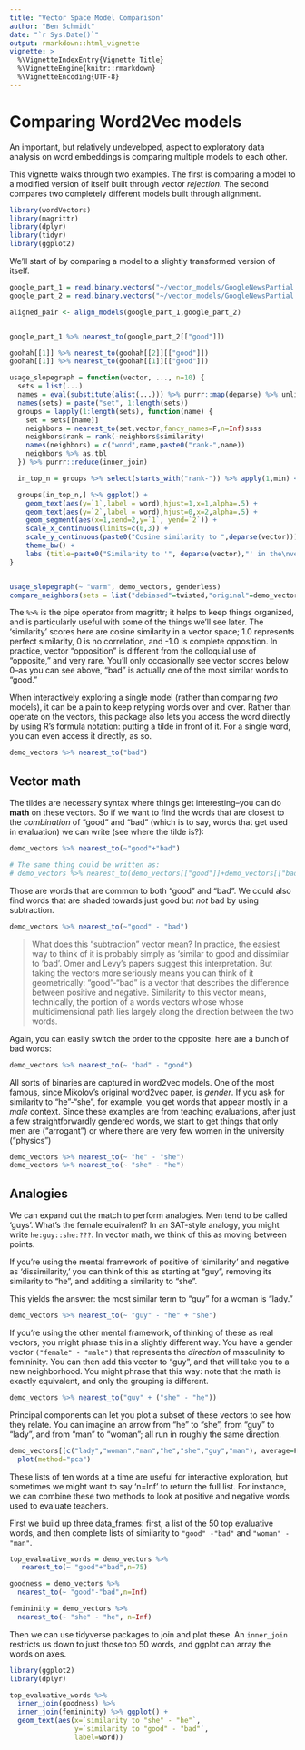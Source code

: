```yaml
---
title: "Vector Space Model Comparison"
author: "Ben Schmidt"
date: "`r Sys.Date()`"
output: rmarkdown::html_vignette
vignette: >
  %\VignetteIndexEntry{Vignette Title}
  %\VignetteEngine{knitr::rmarkdown}
  %\VignetteEncoding{UTF-8}
---
```


# Comparing Word2Vec models

An important, but relatively undeveloped, aspect to exploratory data analysis on word embeddings is comparing multiple models to each other.

This vignette walks through two examples. The first is comparing a model to a modified version of itself built through vector *rejection*. The second compares two completely different models built through alignment.

```r
library(wordVectors)
library(magrittr)
library(dplyr)
library(tidyr)
library(ggplot2)
```

We'll start of by comparing a model to a slightly transformed version of itself.

```r

google_part_1 = read.binary.vectors("~/vector_models/GoogleNewsPartial.bin",nrow=50000,cols=1:150)
google_part_2 = read.binary.vectors("~/vector_models/GoogleNewsPartial.bin",nrow=50000,cols=151:300)

aligned_pair <- align_models(google_part_1,google_part_2)


google_part_1 %>% nearest_to(google_part_2[["good"]])

goohah[[1]] %>% nearest_to(goohah[[2]][["good"]])
goohah[[1]] %>% nearest_to(goohah[[1]][["good"]])

```



```r

usage_slopegraph = function(vector, ..., n=10) {
  sets = list(...)
  names = eval(substitute(alist(...))) %>% purrr::map(deparse) %>% unlist
  names(sets) = paste("set", 1:length(sets))
  groups = lapply(1:length(sets), function(name) {
    set = sets[[name]]
    neighbors = nearest_to(set,vector,fancy_names=F,n=Inf)ssss
    neighbors$rank = rank(-neighbors$similarity)
    names(neighbors) = c("word",name,paste0("rank-",name))
    neighbors %>% as.tbl
  }) %>% purrr::reduce(inner_join)

  in_top_n = groups %>% select(starts_with("rank-")) %>% apply(1,min) <= n

  groups[in_top_n,] %>% ggplot() + 
    geom_text(aes(y=`1`,label = word),hjust=1,x=1,alpha=.5) + 
    geom_text(aes(y=`2`,label = word),hjust=0,x=2,alpha=.5) + 
    geom_segment(aes(x=1,xend=2,y=`1`, yend=`2`)) + 
    scale_x_continuous(limits=c(0,3)) +
    scale_y_continuous(paste0("Cosine similarity to ",deparse(vector)))+ 
    theme_bw() + 
    labs (title=paste0("Similarity to '", deparse(vector),"' in the\nvectorspaces ", names[1], " (left) and\n", names[2], " (right)"))
}


usage_slopegraph(~ "warm", demo_vectors, genderless)
compare_neighbors(sets = list("debiased"=twisted,"original"=demo_vectors),vector="woman",n=10)

```

The `%>%` is the pipe operator from magrittr; it helps to keep things organized, and is particularly useful with some of the things we'll see later. The 'similarity' scores here are cosine similarity in a vector space; 1.0 represents perfect similarity, 0 is no correlation, and -1.0 is complete opposition. In practice, vector "opposition" is different from the colloquial use of "opposite," and very rare. You'll only occasionally see vector scores below 0--as you can see above, "bad" is actually one of the most similar words to "good."

When interactively exploring a single model (rather than comparing *two* models), it can be a pain to keep retyping words over and over. Rather than operate on the vectors, this package also lets you access the word directly by using R's formula notation: putting a tilde in front of it. For a single word, you can even access it directly, as so.

```r
demo_vectors %>% nearest_to("bad")
```

## Vector math

The tildes are necessary syntax where things get interesting--you can do **math** on these vectors. So if we want to find the words that are closest to the *combination* of "good" and "bad" (which is to say, words that get used in evaluation) we can write (see where the tilde is?):

```r

demo_vectors %>% nearest_to(~"good"+"bad")

# The same thing could be written as:
# demo_vectors %>% nearest_to(demo_vectors[["good"]]+demo_vectors[["bad"]])
```

Those are words that are common to both "good" and "bad". We could also find words that are shaded towards just good but *not* bad by using subtraction.

```r
demo_vectors %>% nearest_to(~"good" - "bad")
```

> What does this "subtraction" vector mean? 
> In practice, the easiest way to think of it is probably simply as 'similar to 
> good and dissimilar to 'bad'. Omer and Levy's papers suggest this interpretation.
> But taking the vectors more seriously means you can think of it geometrically: "good"-"bad" is
> a vector that describes the difference between positive and negative.
> Similarity to this vector means, technically, the portion of a words vectors whose
> whose multidimensional path lies largely along the direction between the two words. 

Again, you can easily switch the order to the opposite: here are a bunch of bad words:

```r
demo_vectors %>% nearest_to(~ "bad" - "good")
```

All sorts of binaries are captured in word2vec models. One of the most famous, since Mikolov's original word2vec paper, is *gender*. If you ask for similarity to "he"-"she", for example, you get words that appear mostly in a *male* context. Since these examples are from teaching evaluations, after just a few straightforwardly gendered words, we start to get things that only men are ("arrogant") or where there are very few women in the university ("physics")

```r
demo_vectors %>% nearest_to(~ "he" - "she")
demo_vectors %>% nearest_to(~ "she" - "he")
```

## Analogies

We can expand out the match to perform analogies. Men tend to be called 'guys'. 
What's the female equivalent?
In an SAT-style analogy, you might write `he:guy::she:???`.
In vector math, we think of this as moving between points. 

If you're using the mental framework of positive of 'similarity' and
negative as 'dissimilarity,' you can think of this as starting at "guy",
removing its similarity to "he", and additing a similarity to "she".

This yields the answer: the most similar term to "guy" for a woman is "lady."

```r
demo_vectors %>% nearest_to(~ "guy" - "he" + "she")
```

If you're using the other mental framework, of thinking of these as real vectors, 
you might phrase this in a slightly different way.
You have a gender vector `("female" - "male")` that represents the *direction* of masculinity 
to femininity. You can then add this vector to "guy", and that will take you to a new neighborhood. You might phrase that this way: note that the math is exactly equivalent, and
only the grouping is different.

```r
demo_vectors %>% nearest_to("guy" + ("she" - "he"))
```

Principal components can let you plot a subset of these vectors to see how they relate. You can imagine an arrow from "he" to "she", from "guy" to "lady", and from "man" to "woman"; all run in roughly the same direction.

```r

demo_vectors[[c("lady","woman","man","he","she","guy","man"), average=F]] %>% 
  plot(method="pca")

```

These lists of ten words at a time are useful for interactive exploration, but sometimes we might want to say 'n=Inf' to return the full list. For instance, we can combine these two methods to look at positive and negative words used to evaluate teachers. 

First we build up three data_frames: first, a list of the 50 top evaluative words, and then complete lists of similarity to `"good" -"bad"` and `"woman" - "man"`. 

```r
top_evaluative_words = demo_vectors %>% 
   nearest_to(~ "good"+"bad",n=75)

goodness = demo_vectors %>% 
  nearest_to(~ "good"-"bad",n=Inf) 

femininity = demo_vectors %>% 
  nearest_to(~ "she" - "he", n=Inf)
```

Then we can use tidyverse packages to join and plot these.
An `inner_join` restricts us down to just those top 50 words, and ggplot
can array the words on axes.

```r
library(ggplot2)
library(dplyr)

top_evaluative_words %>%
  inner_join(goodness) %>%
  inner_join(femininity) %>% ggplot() + 
  geom_text(aes(x=`similarity to "she" - "he"`,
                y=`similarity to "good" - "bad"`,
                label=word))
```

